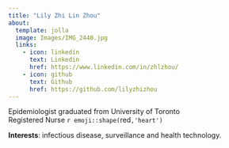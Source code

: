 ```yaml
---
title: "Lily Zhi Lin Zhou"
about:
  template: jolla
  image: Images/IMG_2440.jpg
  links:
    - icon: linkedin
      text: Linkedin
      href: https://www.linkedin.com/in/zhlzhou/
    - icon: github
      text: Github
      href: https://github.com/lilyzhizhou
---
```


Epidemiologist graduated from University of Toronto\
Registered Nurse `r emoji::shape(`red`,'heart')`

**Interests**: infectious disease, surveillance and health technology. 


